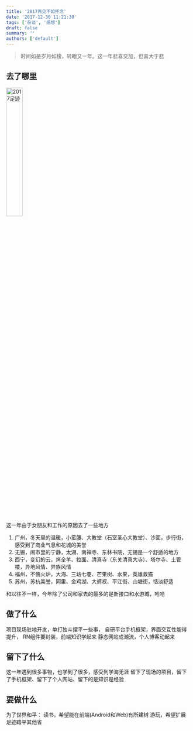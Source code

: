 ```yaml
---
title: '2017再见不如怀念'
date: '2017-12-30 11:21:30'
tags: ['杂谈', '感想']
draft: false
summary: ''
authors: ['default']
---
```


> 时间如是岁月如梭，转眼又一年。这一年悲喜交加，但喜大于悲

## 去了哪里

<img
  src="https://6d79-mysite-0g7z2gkuacfe06d6-1303437049.tcb.qcloud.la/pic/2017_footprint.png?sign=8970bed65b963844fd11e0d2aa423f9a&t=1671673871"
  width="30%"
  height="30%"
  alt="2017足迹"
/>

这一年由于女朋友和工作的原因去了一些地方

1. 广州，冬天里的温暖，小蛮腰、大教堂（石室圣心大教堂）、沙面，步行街，感受到了商业气息和花城的美誉
2. 无锡，闹市里的宁静，太湖、南禅寺、东林书院，无锡是一个舒适的地方
3. 西宁，变幻的云，烤全羊、拉面、清真寺（东关清真大寺）、塔尔寺、土管楼，异地风情、异族风情
4. 福州，不愧火炉，大海、三坊七巷、芒果树、水果，英雄救猫
5. 苏州，苏杭美誉，同里、金鸡湖、大裤衩、平江街、山塘街，恬淡舒适

和以往不一样，今年除了公司和家去的最多的是新接口和水游城，哈哈

## 做了什么

项目现场驻地开发，单打独斗摆平一些事，
自研平台手机框架，界面交互性能得提升，
RN组件要封装，前端知识学起来
静态网站成潮流，个人博客动起来

## 留下了什么

这一年遇到很多事物，也学到了很多，感受到学海无涯
留下了现场的项目，留下了手机框架、留下了个人网站、留下的是知识是经验

## 要做什么

为了世界和平：
读书，希望能在前端(Android和Web)有所建树
游玩，希望扩展足迹踏平其他省
